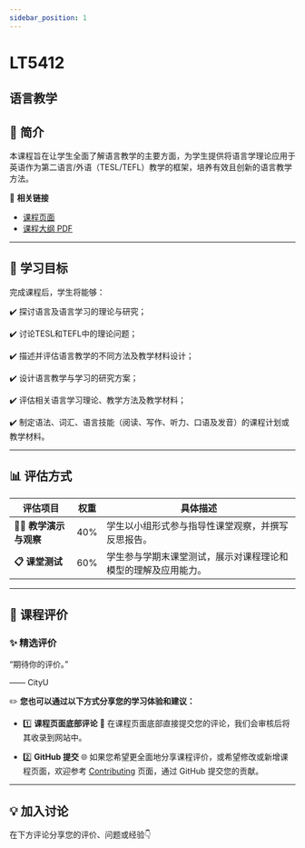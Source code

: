 ```yaml
---
sidebar_position: 1
---
```


# LT5412
## 语言教学

## **📘 简介**
本课程旨在让学生全面了解语言教学的主要方面，为学生提供将语言学理论应用于英语作为第二语言/外语（TESL/TEFL）教学的框架，培养有效且创新的语言教学方法。

🔗 **相关链接**
- [课程页面](https://www.cityu.edu.hk/catalogue/pg/202425/course/LT5412.htm)
- [课程大纲 PDF](https://www.cityu.edu.hk/catalogue/pg/202425/course/LT5412.pdf)

---

## **🎯 学习目标**

完成课程后，学生将能够：

✔️ 探讨语言及语言学习的理论与研究；

✔️ 讨论TESL和TEFL中的理论问题；

✔️ 描述并评估语言教学的不同方法及教学材料设计；

✔️ 设计语言教学与学习的研究方案；

✔️ 评估相关语言学习理论、教学方法及教学材料；

✔️ 制定语法、词汇、语言技能（阅读、写作、听力、口语及发音）的课程计划或教学材料。

---

## **📊 评估方式**

| **评估项目**                | **权重** | **具体描述**                                                                                     |
|----------------------------|---------|-----------------------------------------------------------------------------------------------|
| **👩‍🏫 教学演示与观察**      | 40%     | 学生以小组形式参与指导性课堂观察，并撰写反思报告。                                                   |
| **📋 课堂测试**             | 60%     | 学生参与学期末课堂测试，展示对课程理论和模型的理解及应用能力。                                            |

---

## **💬 课程评价**

### ✨ **精选评价**
<div className={commentStyles.commentBox}>
    <p className={commentStyles.commentText}>
        “期待你的评价。”
    </p>
    <p className={commentStyles.commentAuthor}>—— CityU</p>
</div>

✏️ **您也可以通过以下方式分享您的学习体验和建议：**

- 1️⃣ **课程页面底部评论**
💬 在课程页面底部直接提交您的评论，我们会审核后将其收录到网站中。

- 2️⃣ **GitHub 提交**
🌐 如果您希望更全面地分享课程评价，或希望修改或新增课程页面，欢迎参考 [Contributing](https://penjc.github.io/cityU-navigator/contributing) 页面，通过 GitHub 提交您的贡献。

---

## **💡 加入讨论**

在下方评论分享您的评价、问题或经验👇
<Utterances />
